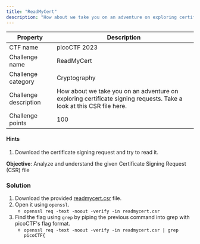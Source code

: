 ```yaml
---
title: "ReadMyCert"
description: "How about we take you on an adventure on exploring certificate signing requests"
---
```


| Property              | Description                                                                                                          |
|-----------------------|----------------------------------------------------------------------------------------------------------------------|
| CTF name              | picoCTF 2023                                                                                                         |
| Challenge name        | ReadMyCert                                                                                                           |
| Challenge category    | Cryptography                                                                                                         |
| Challenge description | How about we take you on an adventure on exploring certificate signing requests. Take a look at this CSR file  here. |
| Challenge points      | 100                                                                                                                  |
#### Hints

1. Download the certificate signing request and try to read it.


**Objective**: Analyze and understand the given Certificate Signing Request (CSR) file


### Solution

1. Download the provided [readmycert.csr](https://artifacts.picoctf.net/c/424/readmycert.csr) file.
2. Open it using `openssl`.
    - `openssl req -text -noout -verify -in readmycert.csr`
3. Find the flag using `grep` by piping the previous command into grep with picoCTF's flag format.
    - `openssl req -text -noout -verify -in readmycert.csr | grep picoCTF{`
